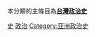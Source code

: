 本分類的主條目為'''[[台灣政治史|台灣政治史]]'''

[[Category:臺灣政治|史]]
[[Category:台灣各主題歷史|政治]]
[[Category:亚洲政治史|Category:亚洲政治史]]